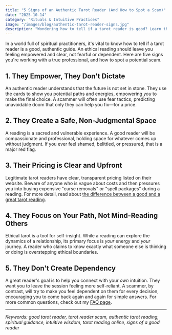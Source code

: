 ```yaml
---
title: "5 Signs of an Authentic Tarot Reader (And How to Spot a Scam)"
date: "2025-10-14"
category: "Rituals & Intuitive Practices"
image: "/images/blog/authentic-tarot-reader-signs.jpg"
description: "Wondering how to tell if a tarot reader is good? Learn the 5 key signs of an authentic practitioner and how to avoid common scams. Your guide to finding trusted tarot."
---
```


In a world full of spiritual practitioners, it's vital to know how to tell if a tarot reader is a good, authentic guide. An ethical reading should leave you feeling empowered and clear, not fearful or dependent. Here are five signs you're working with a true professional, and how to spot a potential scam.

## 1. They Empower, They Don't Dictate

An authentic reader understands that the future is not set in stone. They use the cards to show you potential paths and energies, empowering *you* to make the final choice. A scammer will often use fear tactics, predicting unavoidable doom that only they can help you fix—for a price.

## 2. They Create a Safe, Non-Judgmental Space

A reading is a sacred and vulnerable experience. A good reader will be compassionate and professional, holding space for whatever comes up without judgment. If you ever feel shamed, belittled, or pressured, that is a major red flag.

## 3. Their Pricing is Clear and Upfront

Legitimate tarot readers have clear, transparent pricing listed on their website. Beware of anyone who is vague about costs and then pressures you into buying expensive "curse removals" or "spell packages" during a reading. For more detail, read about [the difference between a good and a great tarot reading](/blog/the-difference-between-a-good-and-a-great-tarot-reading).

## 4. They Focus on Your Path, Not Mind-Reading Others

Ethical tarot is a tool for self-insight. While a reading can explore the dynamics of a relationship, its primary focus is *your* energy and *your* journey. A reader who claims to know exactly what someone else is thinking or doing is overstepping ethical boundaries.

## 5. They Don't Create Dependency

A great reader's goal is to help you connect with your *own* intuition. They want you to leave the session feeling more self-reliant. A scammer, by contrast, will try to make you feel dependent on them for every decision, encouraging you to come back again and again for simple answers. For more common questions, check out my [FAQ page](/faq).

---

*Keywords: good tarot reader, tarot reader scam, authentic tarot reading, spiritual guidance, intuitive wisdom, tarot reading online, signs of a good reader*